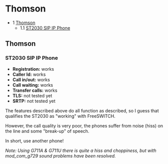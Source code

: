 
# Thomson 

 

* 1 [Thomson](#thomson)  
   * 1.1 [ST2030 SIP IP Phone](#st2030-sip-ip-phone)

## Thomson

### ST2030 SIP IP Phone

* **Registration:** works
* **Caller Id:** works
* **Call in/out:** works
* **Call waiting:** works
* **Transfer calls:** works
* **TLS:** not tested yet
* **SRTP:** not tested yet

The features described above do all function as described, so I guess that qualifies the ST2030 as "working" with FreeSWITCH.

However, the call quality is very poor, the phones suffer from noise (hiss) on the line and some "break-up" of speech.

In short, use another phone!

_Note: Using G711A & G711U there is quite a hiss and choppiness, but with mod\_com\_g729 sound problems have been resolved._


